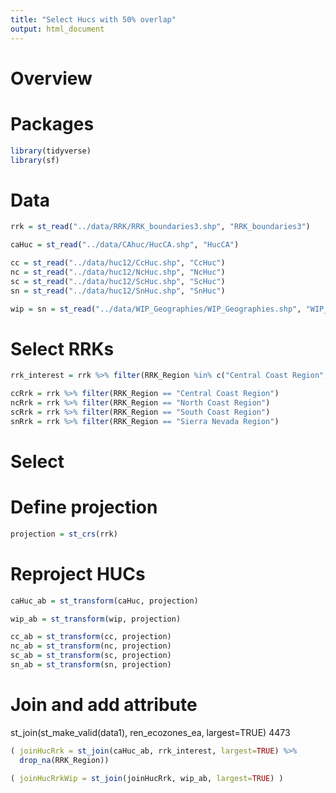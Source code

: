 ```yaml
---
title: "Select Hucs with 50% overlap"
output: html_document
---
```


# Overview

# Packages
```r
library(tidyverse)
library(sf)
```

# Data
```r
rrk = st_read("../data/RRK/RRK_boundaries3.shp", "RRK_boundaries3")
```
```r
caHuc = st_read("../data/CAhuc/HucCA.shp", "HucCA")
```
```r
cc = st_read("../data/huc12/CcHuc.shp", "CcHuc")
nc = st_read("../data/huc12/NcHuc.shp", "NcHuc")
sc = st_read("../data/huc12/ScHuc.shp", "ScHuc")
sn = st_read("../data/huc12/SnHuc.shp", "SnHuc")
```
```r
wip = sn = st_read("../data/WIP_Geographies/WIP_Geographies.shp", "WIP_Geographies")
```

# Select RRKs
```r
rrk_interest = rrk %>% filter(RRK_Region %in% c("Central Coast Region", "North Coast Region", "South Coast Region", "Sierra Nevada Region"))
```
```r
ccRrk = rrk %>% filter(RRK_Region == "Central Coast Region")
ncRrk = rrk %>% filter(RRK_Region == "North Coast Region")
scRrk = rrk %>% filter(RRK_Region == "South Coast Region")
snRrk = rrk %>% filter(RRK_Region == "Sierra Nevada Region")
```

# Select
# Define projection
```r
projection = st_crs(rrk)
```


# Reproject HUCs

```r
caHuc_ab = st_transform(caHuc, projection)
```

```r
wip_ab = st_transform(wip, projection)
```

```r
cc_ab = st_transform(cc, projection)
nc_ab = st_transform(nc, projection)
sc_ab = st_transform(sc, projection)
sn_ab = st_transform(sn, projection)
```

# Join and add attribute
st_join(st_make_valid(data1), ren_ecozones_ea, largest=TRUE) 4473
```r
( joinHucRrk = st_join(caHuc_ab, rrk_interest, largest=TRUE) %>% 
  drop_na(RRK_Region))
```
```r
( joinHucRrkWip = st_join(joinHucRrk, wip_ab, largest=TRUE) )
```